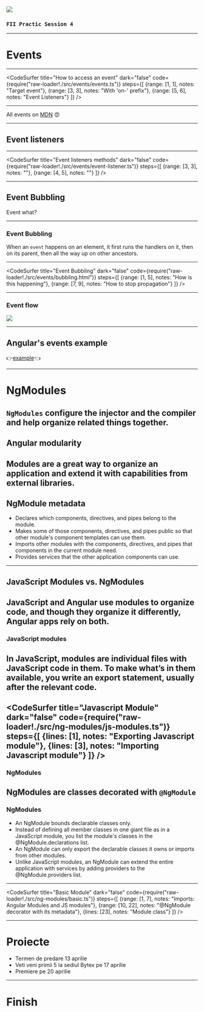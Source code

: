 
<img src='./assets/logo.gif' />

### `FII Practic Session 4`
---

# Events

---

<CodeSurfer
  title="How to access an event"
  dark="false"
  code={require("raw-loader!./src/events/events.ts")}
  steps={[
    {range: [1, 1], notes: "Target event"},
    {range: [3, 3], notes: "With 'on-' prefix"},
    {range: [5, 6], notes: "Event Listeners"}
  ]}
/>

---

All events on <a href="https://developer.mozilla.org/en-US/docs/Web/Events" target="_blank" rel="noopener">MDN</a> 😍

---

## Event listeners

---

<CodeSurfer
  title="Event listeners methods"
  dark="false"
  code={require("raw-loader!./src/events/event-listener.ts")}
  steps={[
    {range: [3, 3], notes: ""},
    {range: [4, 5], notes: ""}
  ]}
/>

---

## Event Bubbling
Event what?

---

### Event Bubbling
When an `event` happens on an element, it first runs the handlers on it, then on its parent, then all the way up on other ancestors.

---

<CodeSurfer
  title="Event Bubbling"
  dark="false"
  code={require("raw-loader!./src/events/bubbling.html")}
  steps={[
    {range: [1, 5], notes: "How is this happening"},
    {range: [7, 9], notes: "How to stop propagation"}
  ]}
/>

---

### Event flow
<img src="./assets/eventflow.png" />

---

## Angular's events example
👉<a href="https://stackblitz.com/angular/gxmkxadkqyy" target="_blank" rel="noopener">example</a>👈

---
# NgModules

`NgModules` configure the injector and the compiler and help organize related things together.
---

## Angular modularity

Modules are a great way to organize an application and extend it with capabilities from external libraries.
---
## NgModule metadata

 * Declares which components, directives, and pipes belong to the module.
 * Makes some of those components, directives, and pipes public so that other module's component templates can use them.
 * Imports other modules with the components, directives, and pipes that components in the current module need.
 * Provides services that the other application components can use.
---
## JavaScript Modules vs. NgModules

JavaScript and Angular use modules to organize code, and though they organize it differently, Angular apps rely on both.
---

### JavaScript modules

In JavaScript, modules are individual files with JavaScript code in them. To make what’s in them available, you write an export statement, usually after the relevant code.
---
<CodeSurfer
  title="Javascript Module"
  dark="false"
  code={require("raw-loader!./src/ng-modules/js-modules.ts")}
  steps={[
    {lines: [1], notes: "Exporting Javascript module"},
    {lines: [3], notes: "Importing Javascript module"}
  ]}
/>
---
### NgModules

NgModules are classes decorated with `@NgModule`
---
### NgModules
 * An NgModule bounds declarable classes only.
 * Instead of defining all member classes in one giant file as in a JavaScript module, you list the module's classes in the @NgModule.declarations list.
 * An NgModule can only export the declarable classes it owns or imports from other modules.
 * Unlike JavaScript modules, an NgModule can extend the entire application with services by adding providers to the @NgModule.providers list.
---
<CodeSurfer
  title="Basic Module"
  dark="false"
  code={require("raw-loader!./src/ng-modules/basic.ts")}
  steps={[
    {range: [1, 7], notes: "Imports: Angular Modules and JS modules"},
    {range: [10, 22], notes: "@NgModule decorator with its metadata"},
    {lines: [23], notes: "Module class"}
  ]}
/>

---
# Proiecte

 - Termen de predare 13 aprilie
 - Veti veni primii 5 la sediul Bytex pe 17 aprilie
 - Premiere pe 20 aprilie

---

# Finish

